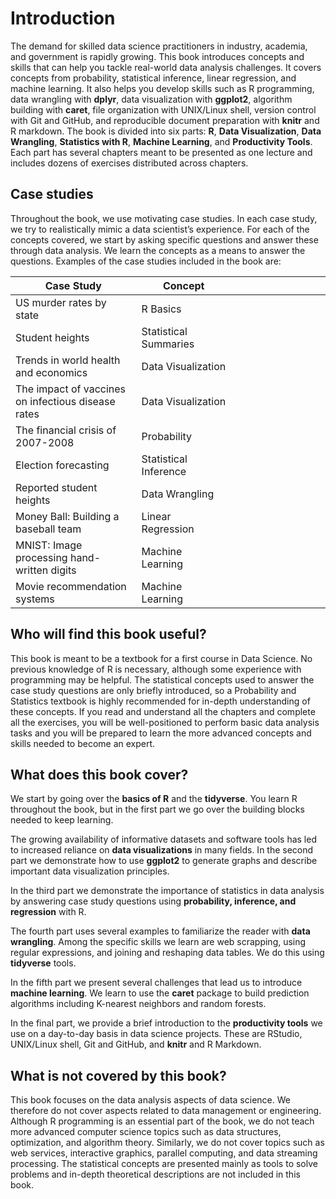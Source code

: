 # Introduction {-}

The demand for skilled data science practitioners in industry, academia, and government is rapidly growing. This book introduces concepts and skills that can help you tackle real-world data analysis challenges. It covers concepts from probability, statistical inference, linear regression, and machine learning. It also helps you develop skills such as R programming, data wrangling with __dplyr__, data visualization with __ggplot2__, algorithm building with __caret__, file organization with UNIX/Linux shell, version control with Git and GitHub, and reproducible document preparation with __knitr__ and R markdown. The book is divided into six parts: __R__, __Data Visualization__, __Data Wrangling__, __Statistics with R__,  __Machine Learning__, and __Productivity Tools__. Each part has several chapters meant to be presented as one lecture and includes dozens of exercises distributed across chapters.

## Case studies {-}

Throughout the book, we use motivating case studies. In each case study, we try to realistically mimic a data scientist’s experience. For each of the concepts covered, we start by asking specific questions and answer these through data analysis. We learn the concepts as a means to answer the questions. Examples of the case studies included in the book are:

| Case Study | Concept | 
| ---- | ---| --- |
| US murder rates by state |  R Basics |
| Student heights | Statistical Summaries |
| Trends in world health and economics | Data Visualization | 
| The impact of vaccines on infectious disease rates | Data Visualization | 
| The financial crisis of 2007-2008 | Probability |
| Election forecasting | Statistical Inference |  
| Reported student heights | Data Wrangling | 
| Money Ball: Building a baseball team | Linear Regression |
| MNIST: Image processing hand-written digits | Machine Learning |
| Movie recommendation systems | Machine Learning | 

## Who will find this book useful? {-}

This book is meant to be a textbook for a first course in Data Science. No previous knowledge of R is necessary, although some experience with programming may be helpful. The statistical concepts used to answer the case study questions are only briefly introduced, so a Probability and Statistics textbook is highly recommended for in-depth understanding of these concepts. If you read and understand all the chapters and complete all the exercises, you will be well-positioned to perform basic data analysis tasks and you will be prepared to learn the more advanced concepts and skills needed to become an expert. 

## What does this book cover? {-}

We start by going over the **basics of R** and the __tidyverse__. You learn R throughout the book, but in the first part we go over the building blocks needed to keep learning. 

The growing availability of informative datasets and software tools has led to increased reliance on **data visualizations** in many fields. In the second part we demonstrate how to use __ggplot2__ to generate graphs and describe important data visualization principles.

In the third part we demonstrate the importance of statistics in data analysis by answering case study questions using **probability, inference, and regression** with R. 

The fourth part uses several examples to familiarize the reader with **data wrangling**. Among the specific skills we learn are web scrapping, using regular expressions, and joining and reshaping data tables. We do this using __tidyverse__ tools.

In the fifth part we present several challenges that lead us to introduce **machine learning**. We learn to use the __caret__ package to build prediction algorithms including K-nearest neighbors and random forests.

In the final part, we provide a brief introduction to the **productivity tools** we use on a day-to-day basis in data science projects. These are RStudio, UNIX/Linux shell, Git and GitHub, and __knitr__ and R Markdown.

## What is not covered by this book? {-}

This book focuses on the data analysis aspects of data science. We therefore do not cover aspects related to data management or engineering. Although R programming is an essential part of the book, we do not teach more advanced computer science topics such as data structures, optimization, and algorithm theory. Similarly, we do not cover topics such as web services, interactive graphics, parallel computing, and data streaming processing. The statistical concepts are presented mainly as tools to solve problems and in-depth theoretical descriptions are not included in this book.



